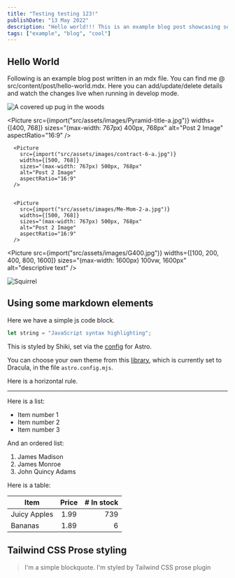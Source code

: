 ```yaml
---
title: "Testing testing 123!"
publishDate: "13 May 2022"
description: "Hello world!!! This is an example blog post showcasing some of the cool stuff Astro Cactus theme can do."
tags: ["example", "blog", "cool"]
---
```



## Hello World

Following is an example blog post written in an mdx file. You can find me @ src/content/post/hello-world.mdx. Here you can add/update/delete details and watch the changes live when running in develop mode.

<Image
	src="https://picsum.photos/id/1025/550/460"
	alt="A covered up pug in the woods"
	width={550}
	height={460}
/>

<Picture
        src={import("src/assets/images/Pyramid-title-a.jpg")}
        widths={[400, 768]}
        sizes="(max-width: 767px) 400px, 768px"
        alt="Post 2 Image"
        aspectRatio="16:9"
      />

      <Picture
        src={import("src/assets/images/contract-6-a.jpg")}
        widths={[500, 768]}
        sizes="(max-width: 767px) 500px, 768px"
        alt="Post 2 Image"
        aspectRatio="16:9"
      />


      <Picture
        src={import("src/assets/images/Me-Mom-2-a.jpg")}
        widths={[500, 768]}
        sizes="(max-width: 767px) 500px, 768px"
        alt="Post 2 Image"
        aspectRatio="16:9"
      />


<Picture src={import("src/assets/images/G400.jpg")} widths={[100, 200, 400, 800, 1600]} sizes="(max-width: 1600px) 100vw, 1600px" alt="descriptive text" />

![Squirrel](https://applegate-paul.mo.cloudinary.net/zoom/Squirrel-mountaintop.jpg)


## Using some markdown elements

Here we have a simple js code block.

```js
let string = "JavaScript syntax highlighting";
```

This is styled by Shiki, set via the [config](https://docs.astro.build/en/guides/markdown-content/#syntax-highlighting) for Astro.

You can choose your own theme from this [library](https://github.com/shikijs/shiki/blob/main/docs/themes.md#all-themes), which is currently set to Dracula, in the file `astro.config.mjs`.

Here is a horizontal rule.

---

Here is a list:

- Item number 1
- Item number 2
- Item number 3

And an ordered list:

1. James Madison
2. James Monroe
3. John Quincy Adams

Here is a table:

| Item         | Price | # In stock |
| ------------ | :---: | ---------: |
| Juicy Apples | 1.99  |        739 |
| Bananas      | 1.89  |          6 |

## Tailwind CSS Prose styling

> I'm a simple blockquote.
> I'm styled by Tailwind CSS prose plugin
